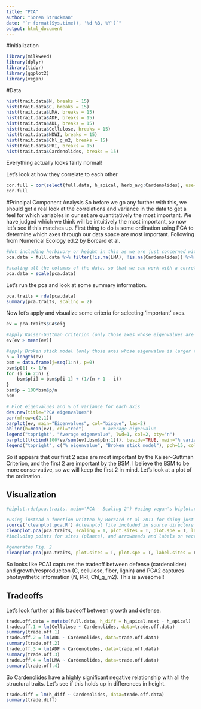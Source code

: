 ```yaml
---
title: "PCA"
author: "Soren Struckman"
date: "`r format(Sys.time(), '%d %B, %Y')`"
output: html_document
---
```


#Initialization
```r
library(milkweed)
library(dplyr)
library(tidyr)
library(ggplot2)
library(vegan)
```

#Data
```r
hist(trait.data$N, breaks = 15)
hist(trait.data$C, breaks = 15)
hist(trait.data$LMA, breaks = 15)
hist(trait.data$ADF, breaks = 15)
hist(trait.data$ADL, breaks = 15)
hist(trait.data$Cellulose, breaks = 15)
hist(trait.data$NDWI, breaks = 15)
hist(trait.data$Chl_g_m2, breaks = 15)
hist(trait.data$PRI, breaks = 15)
hist(trait.data$Cardenolides, breaks = 15)
```

Everything actually looks fairly normal!

Let's look at how they correlate to each other
```r
cor.full = cor(select(full.data, h_apical, herb_avg:Cardenolides), use='complete.obs')
cor.full
```

#Principal Component Analysis
So before we go any further with this, we should get a real look at the correlations and variance in the data to get a feel for which variables in our set are quantitatively the most important. We have judged which we think will be intuitively the most important, so now let's see if this matches up. First thing to do is some ordination using PCA to determine which axes through our data space are most important. Following from Numerical Ecology ed.2 by Borcard et al.

```r
#Not including herbivory or height in this as we are just concerned with how the traits are related to each other.
pca.data = full.data %>% filter(!is.na(LMA), !is.na(Cardenolides)) %>% select(N, C, LMA, ADF, ADL, Cellulose, NDWI, Chl_g_m2, PRI, Cardenolides) #removing NAs that interfere with the pca and selecting only relevant data columns

#scaling all the columns of the data, so that we can work with a correlation matrix rather than a covariance matrix and don't have to worry about the scale of the variables influencing their weights in the ordination
pca.data = scale(pca.data)
```

Let's run the pca and look at some summary information.
```r
pca.traits = rda(pca.data)
summary(pca.traits, scaling = 2)
```

Now let's apply and visualize some criteria for selecting 'important' axes.
```r
ev = pca.traits$CA$eig

#apply Kaiser-Guttman criterion (only those axes whose eigenvalues are above the mean eigenvalue are considered important)
ev[ev > mean(ev)]

#apply Broken stick model (only those axes whose eigenvalue is larger than the corresponding random length of stick, p.122 Borcard et al 2011)
n = length(ev)
bsm = data.frame(j=seq(1:n), p=0)
bsm$p[1] <- 1/n
for (i in 2:n) {
	bsm$p[i] = bsm$p[i-1] + (1/(n + 1 - i))
}
bsm$p = 100*bsm$p/n
bsm

# Plot eigenvalues and % of variance for each axis
dev.new(title="PCA eigenvalues")
par(mfrow=c(2,1))
barplot(ev, main="Eigenvalues", col="bisque", las=2)
abline(h=mean(ev), col="red")		# average eigenvalue
legend("topright", "Average eigenvalue", lwd=1, col=2, bty="n")
barplot(t(cbind(100*ev/sum(ev),bsm$p[n:1])), beside=TRUE, main="% variance", col=c("bisque",2), las=2)
legend("topright", c("% eigenvalue", "Broken stick model"), pch=15, col=c("bisque",2), bty="n")
```

So it appears that our first 2 axes are most important by the Kaiser-Guttman Criterion, and the first 2 are important by the BSM. I believe the BSM to be more conservative, so we will keep the first 2 in mind. Let's look at a plot of the ordination.

## Visualization
```r
#biplot.rda(pca.traits, main='PCA - Scaling 2') #using vegan's biplot.rda() function, which is missing for some reason, scaling 2 is optimal display for variables, the angles between descriptors in the plot reflect their correlations

#using instead a function written by Borcard et al 2011 for doing just this task.
source('cleanplot.pca.R') #cleanplot file included in source directory
cleanplot.pca(pca.traits, scaling = 1, plot.sites = T, plot.spe = T, label.sites = F, label.spe = T)
#including points for sites (plants), and arrowheads and labels on vectors, scaling 2 is default. Distances are meaningless.
```

```r
#generates Fig. 2
cleanplot.pca(pca.traits, plot.sites = T, plot.spe = T, label.sites = F, label.spe = T) 
```

So looks like PCA1 captures the tradeoff between defense (cardenolides) and growth/resproduciton (C, cellulose, fiber, lignin) and PCA2 captures photsynthetic information (N, PRI, Chl_g_m2). This is awesome!!

## Tradeoffs
Let's look further at this tradeoff between growth and defense.
```r
trade.off.data = mutate(full.data, h_diff = h_apical.next - h_apical)
trade.off.1 = lm(Cellulose ~ Cardenolides, data=trade.off.data)
summary(trade.off.1)
trade.off.2 = lm(ADL ~ Cardenolides, data=trade.off.data)
summary(trade.off.2)
trade.off.3 = lm(ADF ~ Cardenolides, data=trade.off.data)
summary(trade.off.3)
trade.off.4 = lm(LMA ~ Cardenolides, data=trade.off.data)
summary(trade.off.4)
```

So Cardenolides have a highly significant negative relationship with all the structural traits. Let's see if this holds up in differences in height.
```r
trade.diff = lm(h_diff ~ Cardenolides, data=trade.off.data)
summary(trade.diff)
```